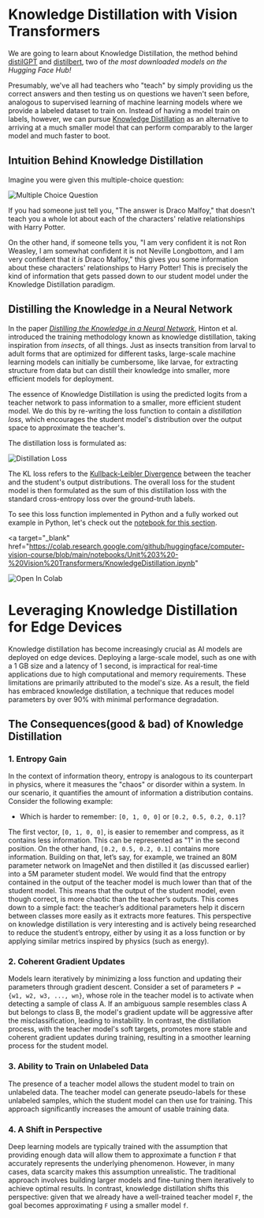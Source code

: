 # Knowledge Distillation with Vision Transformers

We are going to learn about Knowledge Distillation, the method behind [distilGPT](https://huggingface.co/distilgpt2) and [distilbert](https://huggingface.co/distilbert-base-uncased-finetuned-sst-2-english), two of _the most downloaded models on the Hugging Face Hub!_

Presumably, we've all had teachers who "teach" by simply providing us the correct answers and then testing us on questions we haven't seen before, analogous to supervised learning of machine learning models where we provide a labeled dataset to train on. Instead of having a model train on labels, however, we can pursue [Knowledge Distillation](https://arxiv.org/abs/1503.02531) as an alternative to arriving at a much smaller model that can perform comparably to the larger model and much faster to boot.

## Intuition Behind Knowledge Distillation

Imagine you were given this multiple-choice question:

![Multiple Choice Question](https://huggingface.co/datasets/hf-vision/course-assets/resolve/main/multiple-choice-question.png)

If you had someone just tell you, "The answer is Draco Malfoy," that doesn't teach you a whole lot about each of the characters' relative relationships with Harry Potter.

On the other hand, if someone tells you, "I am very confident it is not Ron Weasley, I am somewhat confident it is not Neville Longbottom, and I am very confident that it _is_ Draco Malfoy," this gives you some information about these characters' relationships to Harry Potter! This is precisely the kind of information that gets passed down to our student model under the Knowledge Distillation paradigm.

## Distilling the Knowledge in a Neural Network

In the paper [_Distilling the Knowledge in a Neural Network_](https://arxiv.org/abs/1503.02531), Hinton et al. introduced the training methodology known as knowledge distillation, taking inspiration from _insects_, of all things. Just as insects transition from larval to adult forms that are optimized for different tasks, large-scale machine learning models can initially be cumbersome, like larvae, for extracting structure from data but can distill their knowledge into smaller, more efficient models for deployment.

The essence of Knowledge Distillation is using the predicted logits from a teacher network to pass information to a smaller, more efficient student model. We do this by re-writing the loss function to contain a _distillation loss_, which encourages the student model's distribution over the output space to approximate the teacher's.

The distillation loss is formulated as:

![Distillation Loss](https://huggingface.co/datasets/hf-vision/course-assets/resolve/main/KL-Loss.png)

The KL loss refers to the [Kullback-Leibler Divergence](https://en.wikipedia.org/wiki/Kullback–Leibler_divergence) between the teacher and the student's output distributions. The overall loss for the student model is then formulated as the sum of this distillation loss with the standard cross-entropy loss over the ground-truth labels.

To see this loss function implemented in Python and a fully worked out example in Python, let's check out the [notebook for this section](https://github.com/huggingface/computer-vision-course/blob/main/notebooks/Unit%203%20-%20Vision%20Transformers/KnowledgeDistillation.ipynb).

<a
  target="_blank"
  href="https://colab.research.google.com/github/huggingface/computer-vision-course/blob/main/notebooks/Unit%203%20-%20Vision%20Transformers/KnowledgeDistillation.ipynb"
>
  <img
    src="https://colab.research.google.com/assets/colab-badge.svg"
    alt="Open In Colab"
  />
</a>

# Leveraging Knowledge Distillation for Edge Devices

Knowledge distillation has become increasingly crucial as AI models are deployed on edge devices. Deploying a large-scale model, such as one with a 1 GB size and a latency of 1 second, is impractical for real-time applications due to high computational and memory requirements. These limitations are primarily attributed to the model's size. As a result, the field has embraced knowledge distillation, a technique that reduces model parameters by over 90% with minimal performance degradation.

## The Consequences(good & bad) of Knowledge Distillation

### 1. Entropy Gain

In the context of information theory, entropy is analogous to its counterpart in physics, where it measures the "chaos" or disorder within a system. In our scenario, it quantifies the amount of information a distribution contains. Consider the following example:

- Which is harder to remember: `[0, 1, 0, 0]` or `[0.2, 0.5, 0.2, 0.1]`?

The first vector, `[0, 1, 0, 0]`, is easier to remember and compress, as it contains less information. This can be represented as "1" in the second position. On the other hand, `[0.2, 0.5, 0.2, 0.1]` contains more information.
Building on that, let’s say, for example, we trained an 80M parameter network on ImageNet and then distilled it (as discussed earlier) into a 5M parameter student model. We would find that the entropy contained in the output of the teacher model is much lower than that of the student model. This means that the output of the student model, even though correct, is more chaotic than the teacher’s outputs. This comes down to a simple fact: the teacher’s additional parameters help it discern between classes more easily as it extracts more features. This perspective on knowledge distillation is very interesting and is actively being researched to reduce the student’s entropy, either by using it as a loss function or by applying similar metrics inspired by physics (such as energy).

### 2. Coherent Gradient Updates

Models learn iteratively by minimizing a loss function and updating their parameters through gradient descent. Consider a set of parameters `P = {w1, w2, w3, ..., wn}`, whose role in the teacher model is to activate when detecting a sample of class A. If an ambiguous sample resembles class A but belongs to class B, the model's gradient update will be aggressive after the misclassification, leading to instability. In contrast, the distillation process, with the teacher model's soft targets, promotes more stable and coherent gradient updates during training, resulting in a smoother learning process for the student model.

### 3. Ability to Train on Unlabeled Data

The presence of a teacher model allows the student model to train on unlabeled data. The teacher model can generate pseudo-labels for these unlabeled samples, which the student model can then use for training. This approach significantly increases the amount of usable training data.

### 4. A Shift in Perspective

Deep learning models are typically trained with the assumption that providing enough data will allow them to approximate a function `F` that accurately represents the underlying phenomenon. However, in many cases, data scarcity makes this assumption unrealistic. The traditional approach involves building larger models and fine-tuning them iteratively to achieve optimal results. In contrast, knowledge distillation shifts this perspective: given that we already have a well-trained teacher model `F`, the goal becomes approximating `F` using a smaller model `f`.
